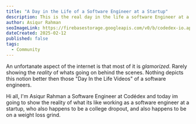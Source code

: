 ```yaml
---
title: "A Day in the Life of a Software Engineer at a Startup"
description: This is the real day in the life a software Engineer at a startup.
author: Asiqur Rahman
seoImageLink: https://firebasestorage.googleapis.com/v0/b/codedex-io.appspot.com/o/blogs%2Fcodedex-update-january-2025%2Fbanner.png?alt=media&token=467179ae-0c12-45e0-917f-f66481597633
dateCreated: 2025-02-12
published: false
tags:
  - Community
---
```


An unfortanate aspect of the internet is that most of it is _glamorized_. Rarely showing the _reality_ of whats going on behind the scenes. Nothing depicts this notion better then those "Day In the Life Videos" of a software engineers.

Hi all, I'm Asiqur Rahman a Software Engineer at Codédex and today im going to show the reality of what its like working as a software engineer at a startup, who also happens to be a college dropout, and also happens to be on a weight loss grind. 
